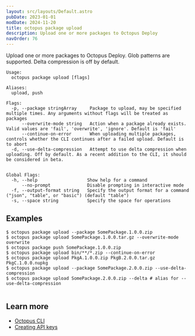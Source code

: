 ```yaml
---
layout: src/layouts/Default.astro
pubDate: 2023-01-01
modDate: 2024-11-20
title: octopus package upload
description: Upload one or more packages to Octopus Deploy
navOrder: 76
---
```


Upload one or more packages to Octopus Deploy. Glob patterns are supported. Delta compression is off by default.

```
Usage:
  octopus package upload [flags]

Aliases:
  upload, push

Flags:
  -p, --package stringArray     Package to upload, may be specified multiple times. Any arguments without flags will be treated as packages
      --overwrite-mode string   Action when a package already exists. Valid values are 'fail', 'overwrite', 'ignore'. Default is 'fail'
      --continue-on-error       When uploading multiple packages, controls whether the CLI continues after a failed upload. Default is to abort
  -d, --use-delta-compression   Attempt to use delta compression when uploading. Off by default. As a recent addition to the CLI, it should be considered in beta.


Global Flags:
  -h, --help                   Show help for a command
      --no-prompt              Disable prompting in interactive mode
  -f, --output-format string   Specify the output format for a command ("json", "table", or "basic") (default "table")
  -s, --space string           Specify the space for operations

```

## Examples

<SamplesInstance />

```
$ octopus package upload --package SomePackage.1.0.0.zip
$ octopus package upload SomePackage.1.0.0.tar.gz --overwrite-mode overwrite
$ octopus package push SomePackage.1.0.0.zip	
$ octopus package upload bin/**/*.zip --continue-on-error
$ octopus package upload PkgA.1.0.0.zip PkgB.2.0.0.tar.gz PkgC.1.0.0.nupkg
$ octopus package upload --package SomePackage.2.0.0.zip --use-delta-compression
$ octopus package upload SomePackage.2.0.0.zip --delta # alias for --use-delta-compression


```

## Learn more

- [Octopus CLI](/docs/octopus-rest-api/cli)
- [Creating API keys](/docs/octopus-rest-api/how-to-create-an-api-key)